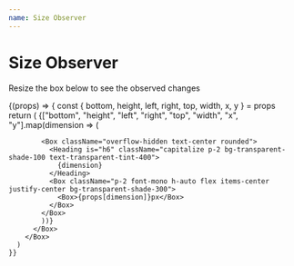 ```yaml
---
name: Size Observer
---
```


# Size Observer



Resize the box below to see the observed changes

<Playground>
  <SizeObserver>
    {(props) => {
      const { bottom, height, left, right, top, width, x, y } = props
      return (
        <Box
          className={`p-4 rounded-lg text-white ${
            width < 400
              ? "text-sm bg-orange-400"
              : "text-base bg-blue-400"
          }`}
        >
          <Box
            style={{
              display: "grid",
              gridGap: "1rem",
              gridTemplateColumns: "repeat(auto-fill, minmax(125px, 1fr))",
            }}
          >
            {["bottom", "height", "left", "right", "top", "width", "x", "y"].map(dimension => (

            <Box className="overflow-hidden text-center rounded">
              <Heading is="h6" className="capitalize p-2 bg-transparent-shade-100 text-transparent-tint-400">
                {dimension}
              </Heading>
              <Box className="p-2 font-mono h-auto flex items-center justify-center bg-transparent-shade-300">
                <Box>{props[dimension]}px</Box>
              </Box>
            </Box>
            ))}
          </Box>
        </Box>
      )
    }}

  </SizeObserver>
</Playground>
